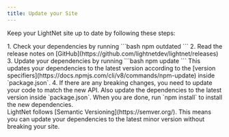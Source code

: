 ```yaml
---
title: Update your Site
---
```




Keep your LightNet site up to date by following these steps:

<Steps>
1. Check your dependencies by running
    ```bash
    npm outdated
    ```
2. Read the release notes on [GitHub](https://github.com/lightnetdev/lightnet/releases)
3. Update your dependencies by running
    ```bash
    npm update
    ```
    This updates your dependencies to the latest version according to the [version specifiers](https://docs.npmjs.com/cli/v8/commands/npm-update) inside `package.json`.
4. If there are any breaking changes, you need to update your code to match the new API. Also update the dependencies to the latest version inside `package.json`.
   When you are done, run `npm install` to install the new dependencies.
</Steps>

<Aside>
LightNet follows [Semantic Versioning](https://semver.org/). This means you can update your dependencies to the latest minor version without breaking your site.
</Aside>
